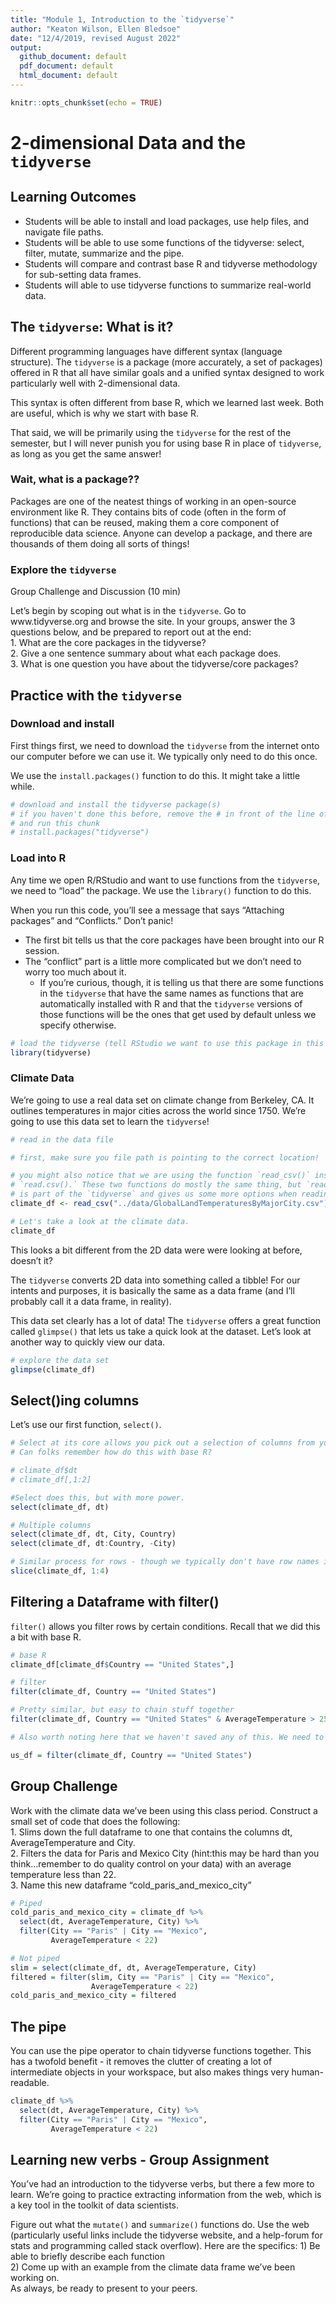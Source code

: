 ```yaml
---
title: "Module 1, Introduction to the `tidyverse`"
author: "Keaton Wilson, Ellen Bledsoe"
date: "12/4/2019, revised August 2022"
output:
  github_document: default
  pdf_document: default
  html_document: default
---
```


```r
knitr::opts_chunk$set(echo = TRUE)
```

# 2-dimensional Data and the `tidyverse`

## Learning Outcomes

-   Students will be able to install and load packages, use help files, and navigate file paths.
-   Students will be able to use some functions of the tidyverse: select, filter, mutate, summarize and the pipe.
-   Students will compare and contrast base R and tidyverse methodology for sub-setting data frames.
-   Students will able to use tidyverse functions to summarize real-world data.

## The `tidyverse`: What is it?

Different programming languages have different syntax (language structure). The `tidyverse` is a package (more accurately, a set of packages) offered in R that all have similar goals and a unified syntax designed to work particularly well with 2-dimensional data.

This syntax is often different from base R, which we learned last week. Both are useful, which is why we start with base R.

That said, we will be primarily using the `tidyverse` for the rest of the semester, but I will never punish you for using base R in place of `tidyverse`, as long as you get the same answer!

### Wait, what is a package??

Packages are one of the neatest things of working in an open-source environment like R. They contains bits of code (often in the form of functions) that can be reused, making them a core component of reproducible data science. Anyone can develop a package, and there are thousands of them doing all sorts of things!

### Explore the `tidyverse`

Group Challenge and Discussion (10 min)

Let's begin by scoping out what is in the `tidyverse`. Go to www.tidyverse.org and browse the site. In your groups, answer the 3 questions below, and be prepared to report out at the end:\
1. What are the core packages in the tidyverse?\
2. Give a one sentence summary about what each package does.\
3. What is one question you have about the tidyverse/core packages?

## Practice with the `tidyverse`

### Download and install

First things first, we need to download the `tidyverse` from the internet onto our computer before we can use it. We typically only need to do this once.

We use the `install.packages()` function to do this. It might take a little while.

```r
# download and install the tidyverse package(s)
# if you haven't done this before, remove the # in front of the line of code below
# and run this chunk
# install.packages("tidyverse")
```

### Load into R

Any time we open R/RStudio and want to use functions from the `tidyverse`, we need to "load" the package. We use the `library()` function to do this.

When you run this code, you'll see a message that says "Attaching packages" and "Conflicts." Don't panic!

-   The first bit tells us that the core packages have been brought into our R session.
-   The "conflict" part is a little more complicated but we don't need to worry too much about it.
    -   If you're curious, though, it is telling us that there are some functions in the `tidyverse` that have the same names as functions that are automatically installed with R and that the `tidyverse` versions of those functions will be the ones that get used by default unless we specify otherwise.

```r
# load the tidyverse (tell RStudio we want to use this package in this session)
library(tidyverse)
```

### Climate Data

We're going to use a real data set on climate change from Berkeley, CA. It outlines temperatures in major cities across the world since 1750. We're going to use this data set to learn the `tidyverse`!

```r
# read in the data file

# first, make sure you file path is pointing to the correct location!

# you might also notice that we are using the function `read_csv()` instead of 
# `read.csv().` These two functions do mostly the same thing, but `read_csv()`
# is part of the `tidyverse` and gives us some more options when reading in data.
climate_df <- read_csv("../data/GlobalLandTemperaturesByMajorCity.csv")

# Let's take a look at the climate data. 
climate_df
```

This looks a bit different from the 2D data were were looking at before, doesn't it?

The `tidyverse` converts 2D data into something called a tibble! For our intents and purposes, it is basically the same as a data frame (and I'll probably call it a data frame, in reality).

This data set clearly has a lot of data! The `tidyverse` offers a great function called `glimpse()` that lets us take a quick look at the dataset. Let's look at another way to quickly view our data.

```r
# explore the data set
glimpse(climate_df)
```

## Select()ing columns

Let's use our first function, `select()`.

```r
# Select at its core allows you pick out a selection of columns from your data
# Can folks remember how do this with base R?

# climate_df$dt
# climate_df[,1:2]

#Select does this, but with more power. 
select(climate_df, dt)

# Multiple columns
select(climate_df, dt, City, Country)
select(climate_df, dt:Country, -City)

# Similar process for rows - though we typically don't have row names in R
slice(climate_df, 1:4)
```

## Filtering a Dataframe with filter()

`filter()` allows you filter rows by certain conditions. Recall that we did this a bit with base R.

```r

# base R
climate_df[climate_df$Country == "United States",]

# filter
filter(climate_df, Country == "United States")

# Pretty similar, but easy to chain stuff together
filter(climate_df, Country == "United States" & AverageTemperature > 25)

# Also worth noting here that we haven't saved any of this. We need to write to a new object. 

us_df = filter(climate_df, Country == "United States")

```

## Group Challenge

Work with the climate data we've been using this class period. Construct a small set of code that does the following:\
1. Slims down the full dataframe to one that contains the columns dt, AverageTemperature and City.\
2. Filters the data for Paris and Mexico City (hint:this may be hard than you think...remember to do quality control on your data) with an average temperature less than 22.\
3. Name this new dataframe "cold_paris_and_mexico_city"

```r
# Piped
cold_paris_and_mexico_city = climate_df %>%
  select(dt, AverageTemperature, City) %>%
  filter(City == "Paris" | City == "Mexico", 
         AverageTemperature < 22)

# Not piped
slim = select(climate_df, dt, AverageTemperature, City)
filtered = filter(slim, City == "Paris" | City == "Mexico", 
                  AverageTemperature < 22)
cold_paris_and_mexico_city = filtered

```

## The pipe

You can use the pipe operator to chain tidyverse functions together. This has a twofold benefit - it removes the clutter of creating a lot of intermediate objects in your workspace, but also makes things very human-readable.

```r
climate_df %>%
  select(dt, AverageTemperature, City) %>%
  filter(City == "Paris" | City == "Mexico", 
         AverageTemperature < 22)
```

## Learning new verbs - Group Assignment

You've had an introduction to the tidyverse verbs, but there a few more to learn. We're going to practice extracting information from the web, which is a key tool in the toolkit of data scientists.

Figure out what the `mutate()` and `summarize()` functions do. Use the web (particularly useful links include the tidyverse website, and a help-forum for stats and programming called stack overflow). Here are the specifics: 1) Be able to briefly describe each function\
2) Come up with an example from the climate data frame we've been working on.\
As always, be ready to present to your peers.
